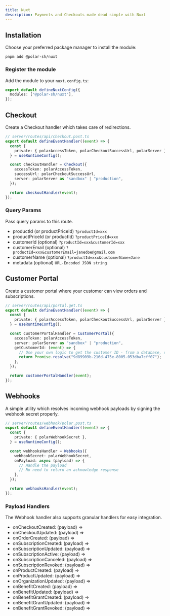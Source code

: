 ```yaml
---
title: Nuxt
description: Payments and Checkouts made dead simple with Nuxt
---
```


## Installation

Choose your preferred package manager to install the module:

`pnpm add @polar-sh/nuxt`

### Register the module

Add the module to your `nuxt.config.ts`:

```typescript
export default defineNuxtConfig({
  modules: ["@polar-sh/nuxt"],
});
```

## Checkout

Create a Checkout handler which takes care of redirections.

```typescript
// server/routes/api/checkout.post.ts
export default defineEventHandler((event) => {
  const {
    private: { polarAccessToken, polarCheckoutSuccessUrl, polarServer },
  } = useRuntimeConfig();

  const checkoutHandler = Checkout({
    accessToken: polarAccessToken,
    successUrl: polarCheckoutSuccessUrl,
    server: polarServer as "sandbox" | "production",
  });

  return checkoutHandler(event);
});
```

### Query Params

Pass query params to this route.

- productId (or productPriceId) `?productId=xxx`
- productPriceId (or productId) `?productPriceId=xxx`
- customerId (optional) `?productId=xxx&customerId=xxx`
- customerEmail (optional) `?productId=xxx&customerEmail=janedoe@gmail.com`
- customerName (optional) `?productId=xxx&customerName=Jane`
- metadata (optional) `URL-Encoded JSON string`

## Customer Portal

Create a customer portal where your customer can view orders and subscriptions.

```typescript
// server/routes/api/portal.get.ts
export default defineEventHandler((event) => {
  const {
    private: { polarAccessToken, polarCheckoutSuccessUrl, polarServer },
  } = useRuntimeConfig();

  const customerPortalHandler = CustomerPortal({
    accessToken: polarAccessToken,
    server: polarServer as "sandbox" | "production",
    getCustomerId: (event) => {
      // Use your own logic to get the customer ID - from a database, session, etc.
      return Promise.resolve("9d89909b-216d-475e-8005-053dba7cff07");
    },
  });

  return customerPortalHandler(event);
});
```

## Webhooks

A simple utility which resolves incoming webhook payloads by signing the webhook secret properly.

```typescript
// server/routes/webhook/polar.post.ts
export default defineEventHandler((event) => {
  const {
    private: { polarWebhookSecret },
  } = useRuntimeConfig();

  const webhooksHandler = Webhooks({
    webhookSecret: polarWebhookSecret,
    onPayload: async (payload) => {
      // Handle the payload
      // No need to return an acknowledge response
    },
  });

  return webhooksHandler(event);
});
```

### Payload Handlers

The Webhook handler also supports granular handlers for easy integration.

- onCheckoutCreated: (payload) =>
- onCheckoutUpdated: (payload) =>
- onOrderCreated: (payload) =>
- onSubscriptionCreated: (payload) =>
- onSubscriptionUpdated: (payload) =>
- onSubscriptionActive: (payload) =>
- onSubscriptionCanceled: (payload) =>
- onSubscriptionRevoked: (payload) =>
- onProductCreated: (payload) =>
- onProductUpdated: (payload) =>
- onOrganizationUpdated: (payload) =>
- onBenefitCreated: (payload) =>
- onBenefitUpdated: (payload) =>
- onBenefitGrantCreated: (payload) =>
- onBenefitGrantUpdated: (payload) =>
- onBenefitGrantRevoked: (payload) =>
